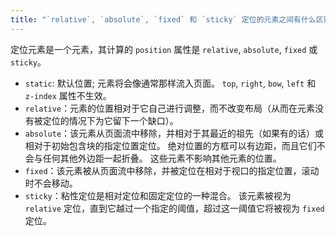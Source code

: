 ```yaml
---
title: "`relative`, `absolute`, `fixed` 和 `sticky` 定位的元素之间有什么区别？"
---
```


定位元素是一个元素，其计算的 `position` 属性是 `relative`, `absolute`, `fixed` 或 `sticky`。

-   `static`: 默认位置; 元素将会像通常那样流入页面。 `top`, `right`, `bow`, `left` 和 `z-index` 属性不生效。
-   `relative`：元素的位置相对于它自己进行调整，而不改变布局（从而在元素没有被定位的情况下为它留下一个缺口）。
-   `absolute`：该元素从页面流中移除，并相对于其最近的祖先（如果有的话）或相对于初始包含块的指定位置定位。 绝对位置的方框可以有边距，而且它们不会与任何其他外边距一起折叠。 这些元素不影响其他元素的位置。
-   `fixed`：该元素被从页面流中移除，并被定位在相对于视口的指定位置，滚动时不会移动。
-   `sticky`：粘性定位是相对定位和固定定位的一种混合。 该元素被视为 `relative` 定位，直到它越过一个指定的阈值，超过这一阈值它将被视为 `fixed` 定位。
